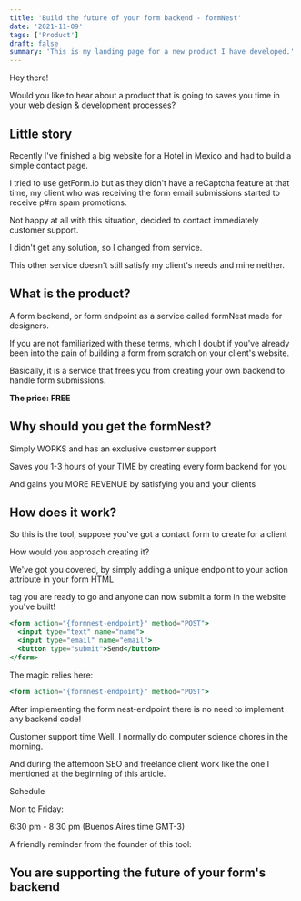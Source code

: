 ```yaml
---
title: 'Build the future of your form backend - formNest'
date: '2021-11-09'
tags: ['Product']
draft: false
summary: 'This is my landing page for a new product I have developed.'
---
```


Hey there!

Would you like to hear about a product that is going to saves you time in your web design & development processes?

## Little story

Recently I've finished a big website for a Hotel in Mexico and had to build a simple contact page.

I tried to use getForm.io but as they didn't have a reCaptcha feature at that time, my client who was receiving the form email submissions started to receive p#rn spam promotions.

Not happy at all with this situation, decided to contact immediately customer support.

I didn't get any solution, so I changed from service.

This other service doesn't still satisfy my client's needs and mine neither.

## What is the product?

A form backend, or form endpoint as a service called formNest made for designers.

If you are not familiarized with these terms, which I doubt if you've already been into the pain of building a form from scratch on your client's website.

Basically, it is a service that frees you from creating your own backend to handle form submissions.

**The price: FREE**

## Why should you get the formNest?

Simply WORKS and has an exclusive customer support

Saves you 1-3 hours of your TIME by creating every form backend for you

And gains you MORE REVENUE by satisfying you and your clients

## How does it work?

So this is the tool, suppose you've got a contact form to create for a client

How would you approach creating it?

We've got you covered, by simply adding a unique endpoint to your action attribute in your form HTML

tag you are ready to go and anyone can now submit a form in the website you've built!

```jsx
<form action="{formnest-endpoint}" method="POST">
  <input type="text" name="name">
  <input type="email" name="email">
  <button type="submit">Send</button>
</form>
```

The magic relies here:

```jsx
<form action="{formnest-endpoint}" method="POST">
```

After implementing the form nest-endpoint there is no need to implement any backend code!

Customer support time
Well, I normally do computer science chores in the morning.

And during the afternoon SEO and freelance client work like the one I mentioned at the beginning of this article.

Schedule

Mon to Friday:

6:30 pm - 8:30 pm (Buenos Aires time GMT-3)

A friendly reminder from the founder of this tool:

## You are supporting the future of your form's backend
